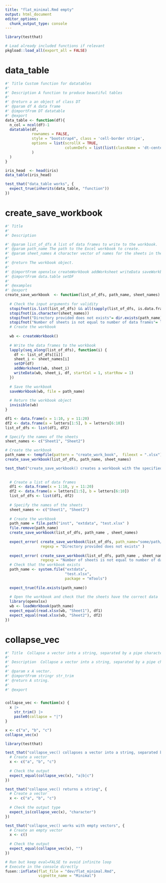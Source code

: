```yaml
---
title: "flat_minimal.Rmd empty"
output: html_document
editor_options: 
  chunk_output_type: console
---
```


```r
library(testthat)
```

<!--
You need to run the 'description' chunk in the '0-dev_history.Rmd' file before continuing your code there.
-->

```r
# Load already included functions if relevant
pkgload::load_all(export_all = FALSE)
```

# data_table

```r
#' Title Custom function for datatables 
#' 
#' Description A function to produce beautiful tables 
#' 
#' @return a an object of class DT
#' @param df A data frame 
#' @importFrom DT datatable
#' @export
data_table <- function(df){
  n_col = ncol(df)-1
  datatable(df,
            rownames = FALSE,
            style = "bootstrap4", class = 'cell-border stripe',
            options = list(scrollX = TRUE,
                           columnDefs = list(list(className = 'dt-center', targets = 0:n_col))
            )
  )
}


```


```r
iris_head  <- head(iris)
data_table(iris_head)
```


```r
test_that("data_table works", {
  expect_true(inherits(data_table, "function")) 
})
```

# create_save_workbook 

```r
#' Title
#' 
#' Description

#' @param list_of_dfs A list of data frames to write to the workbook.
#' @param path_name The path to the Excel workbook to create.
#' @param sheet_names A character vector of names for the sheets in the workbook.
#'
#' @return The workbook object.
#'
#' @importFrom openxlsx createWorkbook addWorksheet writeData saveWorkbook
#' @importFrom data.table setDF
#'
#' @examples
#' @export
create_save_workbook  <- function(list_of_dfs, path_name, sheet_names) {
  
  # Check the input arguments for validity
  stopifnot(is.list(list_of_dfs) && all(sapply(list_of_dfs, is.data.frame)))
  stopifnot(is.character(sheet_names))
  stopifnot("Directory provided does not exists"= dir.exists(path_name))
  stopifnot("Number of sheets is not equal to number of data frames"= length(list_of_dfs) ==length(sheet_names))
  # Create the workbook
  
  wb <- createWorkbook()
  
  # Write the data frames to the workbook
  lapply(seq_along(list_of_dfs), function(i) {
    df <- list_of_dfs[[i]]
    sheet_i <- sheet_names[i]
    setDF(df)
    addWorksheet(wb, sheet_i)
    writeData(wb, sheet_i, df, startCol = 1, startRow = 1)
  })
  
  # Save the workbook
  saveWorkbook(wb, file = path_name)
  
  # Return the workbook object
  invisible(wb)
}
```




```r
df1 <- data.frame(x = 1:10, y = 11:20)
df2 <- data.frame(a = letters[1:5], b = letters[6:10])
list_of_dfs <- list(df1, df2)

# Specify the names of the sheets
sheet_names <- c("Sheet1", "Sheet2")

# Create the workbook
path_name <- tempfile(pattern = "create_work_book",  fileext = ".xlsx")
create_save_workbook(list_of_dfs, path_name, sheet_names)
```



```r
test_that("create_save_workbook() creates a workbook with the specified sheets", {
  
  
  # Create a list of data frames
  df1 <- data.frame(x = 1:10, y = 11:20)
  df2 <- data.frame(a = letters[1:5], b = letters[6:10])
  list_of_dfs <- list(df1, df2)
  
  # Specify the names of the sheets
  sheet_names <- c("Sheet1", "Sheet2")
  
  # Create the workbook
  path_name = file.path("inst", "extdata", "test.xlsx" )
  file.remove(path_name)
  create_save_workbook(list_of_dfs, path_name , sheet_names)
  
  expect_error( create_save_workbook(list_of_dfs, path_name="some/path/name" , sheet_names),
                regexp = "Directory provided does not exists" )
  
  expect_error( create_save_workbook(list_of_dfs, path_name , sheet_names[1]),
                regexp = "Number of sheets is not equal to number of data frames" )
  # Check that the workbook exists
  path_name <- system.file("extdata",
                           "test.xlsx",
                           package = "mTools")
  
  expect_true(file.exists(path_name))
  
  # Open the workbook and check that the sheets have the correct data
  library(openxlsx)
  wb <- loadWorkbook(path_name)
  expect_equal(read.xlsx(wb, "Sheet1"), df1)
  expect_equal(read.xlsx(wb, "Sheet2"), df2)
})
```


# collapse_vec

```r
#' Title  Collapse a vector into a string, separated by a pipe character (|).
#' 
#' Description  Collapse a vector into a string, separated by a pipe character (|).
#' 
#' @param x A vector.
#' @importFrom stringr str_trim
#' @return A string.
#'
#' @export


collapse_vec <- function(x) {
  x |>
    str_trim() |>
    paste0(collapse = "|")
} 

```


```r
x <- c("a", "b", "c")
collapse_vec(x)
```


```r
library(testthat)

test_that("collapse_vec() collapses a vector into a string, separated by a pipe character (|)", {
  # Create a vector
  x <- c("a", "b", "c")
  
  # Check the output
  expect_equal(collapse_vec(x), "a|b|c")
})

test_that("collapse_vec() returns a string", {
  # Create a vector
  x <- c("a", "b", "c")
  
  # Check the output type
  expect_is(collapse_vec(x), "character")
})

test_that("collapse_vec() works with empty vectors", {
  # Create an empty vector
  x <- c()
  
  # Check the output
  expect_equal(collapse_vec(x), "")
})
```



```r
# Run but keep eval=FALSE to avoid infinite loop
# Execute in the console directly
fusen::inflate(flat_file = "dev/flat_minimal.Rmd", 
               vignette_name = "Minimal")
```
